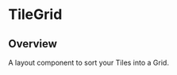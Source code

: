 
<Meta of={TileGridStories} />

# TileGrid

<ResourceLinks
  sourceCode="https://github.com/cultureamp/kaizen-design-system/tree/main/packages/components/src/Tile/TileGrid"
  designGuidelines="https://cultureamp.atlassian.net/wiki/spaces/DesignSystem/pages/3079077889/Tile#TileGrid"
  className="!mb-8"
/>


<Installation
  installCommand="pnpm add @kaizen/components"
  importStatement='import { TileGrid } from "@kaizen/components"'
/>

## Overview

A layout component to sort your Tiles into a Grid.

<Canvas of={TileGridStories.Playground} />
<Controls of={TileGridStories.Playground} />
